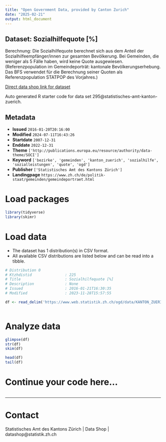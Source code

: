 ```yaml
---
title: "Open Government Data, provided by Canton Zurich"
date: "2025-02-21"
output: html_document
---
```


## Dataset: Sozialhilfequote [%]

Berechnung: Die Sozialhilfequote berechnet sich aus dem Anteil der Sozialhilfeempfänger/innen zur gesamten Bevölkerung. Bei Gemeinden, die weniger als 5 Fälle haben, wird keine Quote ausgewiesen. (Referenzpopulation im Gemeindeporträt: kantonale Bevölkerungserhebung. Das BFS verwendet für die Berechnung seiner Quoten als Referenzpopulation STATPOP des Vorjahres.)

[Direct data shop link for dataset](https://www.zh.ch/de/politik-staat/statistik-daten/datenkatalog.html#/datasets/295@statistisches-amt-kanton-zuerich)

Auto generated R starter code for data set 295@statistisches-amt-kanton-zuerich.

## Metadata

- **Issued** `2016-01-20T20:16:00`
- **Modified** `2024-07-11T16:43:26`
- **Startdate** `2007-12-31`
- **Enddate** `2022-12-31`
- **Theme** `['http://publications.europa.eu/resource/authority/data-theme/SOCI']`
- **Keyword** `['bezirke', 'gemeinden', 'kanton_zuerich', 'sozialhilfe', 'sozialleistungen', 'quote', 'ogd']`
- **Publisher** `['Statistisches Amt des Kantons Zürich']`
- **Landingpage** `https://www.zh.ch/de/politik-staat/gemeinden/gemeindeportraet.html`


# Load packages

```r

library(tidyverse)
library(skimr)

```

# Load data

-   The dataset has 1 distribution(s) in CSV format.
-   All available CSV distributions are listed below and can be read into a tibble.

```r

# Distribution 0
# Ktzhdistid               : 225
# Title                    : Sozialhilfequote [%]
# Description              : None
# Issued                   : 2016-01-21T16:30:35
# Modified                 : 2023-11-28T15:57:55

df <- read_delim('https://www.web.statistik.zh.ch/ogd/data/KANTON_ZUERICH_541.csv')



```

# Analyze data

```r

glimpse(df)
str(df)
skim(df)

head(df)
tail(df)

```

# Continue your code here...

```r

```

------------------------------------------------------------------------

# Contact

Statistisches Amt des Kantons Zürich | Data Shop | datashop@statistik.zh.ch
